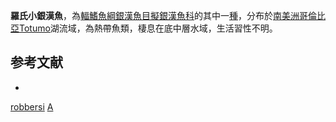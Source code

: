 {{Speciesbox 
| status = NE
| status_system = IUCN3.1
| taxon = Atherinella robbersi
| authority = [[Fowler|Fowler]], 1950
| synonyms = *''Adenops robbersi'', Fowler, 1950
}}
'''羅氏小銀漢魚'''，為[[輻鰭魚綱|輻鰭魚綱]][[銀漢魚目|銀漢魚目]][[擬銀漢魚科|擬銀漢魚科]]的其中一[[種|種]]，分布於[[南美洲|南美洲]][[哥倫比亞|哥倫比亞]]Totumo湖流域，為熱帶魚類，棲息在底中層水域，生活習性不明。

==参考文献==
*{{FishBase_species|genus=Atherinella|species=robbersi|year=2016|month=3}}

{{Taxonbar|from=Q5645743}}

[[Category:小銀漢魚屬|robbersi]]
[[Category:1950年描述的鱼类|A]]
